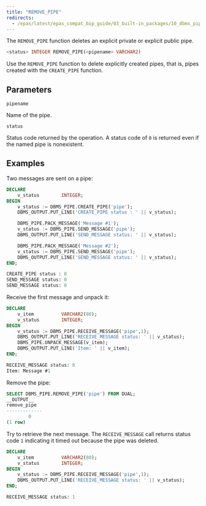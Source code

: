 ```yaml
---
title: "REMOVE_PIPE"
redirects:
  - /epas/latest/epas_compat_bip_guide/03_built-in_packages/10_dbms_pipe/06_remove_pipe/ #generated for docs/epas/reorg-role-use-case-mode
---
```


The `REMOVE_PIPE` function deletes an explicit private or explicit public pipe.

```sql
<status> INTEGER REMOVE_PIPE(<pipename> VARCHAR2)
```

Use the `REMOVE_PIPE` function to delete explicitly created pipes, that is, pipes created with the `CREATE_PIPE` function.

## Parameters

`pipename`

 Name of the pipe.

`status`

 Status code returned by the operation. A status code of `0` is returned even if the named pipe is nonexistent.

## Examples

Two messages are sent on a pipe:

```sql
DECLARE
    v_status        INTEGER;
BEGIN
    v_status := DBMS_PIPE.CREATE_PIPE('pipe');
    DBMS_OUTPUT.PUT_LINE('CREATE_PIPE status : ' || v_status);

    DBMS_PIPE.PACK_MESSAGE('Message #1');
    v_status := DBMS_PIPE.SEND_MESSAGE('pipe');
    DBMS_OUTPUT.PUT_LINE('SEND_MESSAGE status: ' || v_status);

    DBMS_PIPE.PACK_MESSAGE('Message #2');
    v_status := DBMS_PIPE.SEND_MESSAGE('pipe');
    DBMS_OUTPUT.PUT_LINE('SEND_MESSAGE status: ' || v_status);
END;

CREATE_PIPE status : 0
SEND_MESSAGE status: 0
SEND_MESSAGE status: 0
```

Receive the first message and unpack it:

```sql
DECLARE
    v_item          VARCHAR2(80);
    v_status        INTEGER;
BEGIN
    v_status := DBMS_PIPE.RECEIVE_MESSAGE('pipe',1);
    DBMS_OUTPUT.PUT_LINE('RECEIVE_MESSAGE status: ' || v_status);
    DBMS_PIPE.UNPACK_MESSAGE(v_item);
    DBMS_OUTPUT.PUT_LINE('Item: ' || v_item);
END;

RECEIVE_MESSAGE status: 0
Item: Message #1
```

Remove the pipe:

```sql
SELECT DBMS_PIPE.REMOVE_PIPE('pipe') FROM DUAL;
__OUTPUT__
remove_pipe
-------------
        0
(1 row)
```

Try to retrieve the next message. The `RECEIVE_MESSAGE` call returns status code `1` indicating it timed out because the pipe was deleted.

```sql
DECLARE
    v_item          VARCHAR2(80);
    v_status        INTEGER;
BEGIN
    v_status := DBMS_PIPE.RECEIVE_MESSAGE('pipe',1);
    DBMS_OUTPUT.PUT_LINE('RECEIVE_MESSAGE status: ' || v_status);
END;

RECEIVE_MESSAGE status: 1
```
